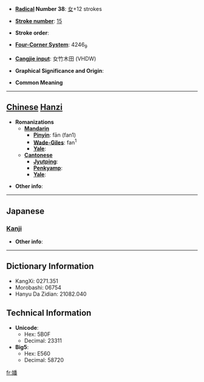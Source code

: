 * '''[[Wiktionary:Chinese radical index| Radical]] Number 38''': [[Wiktionary:Chinese radical index 女|女]]+12 strokes

* '''[[Wiktionary:Chinese total strokes index|Stroke number]]''': [[Wiktionary:Chinese total strokes index 15|15]]

* '''Stroke order''': 

* '''[[Wiktionary:Chinese four corner index|Four-Corner System]]''': 4246<sub>9</sub>

* '''[[Wiktionary:Chinese Cangjie index|Cangjie input]]''': 女竹木田 (VHDW)

* '''Graphical Significance and Origin''': 

* '''Common Meaning'''

----

== [[Chinese]] [[Hanzi]] ==

* '''Romanizations'''
** '''[[Mandarin]]'''
*** '''[[Pinyin]]''': fān (fan1)
*** '''[[Wade-Giles]]''': fan<sup>1</sup>
*** '''[[Yale]]''': 
** '''[[Cantonese]]'''
*** '''[[Jyutping]]''':
*** '''[[Penkyamp]]''': 
*** '''[[Yale]]''': 

* '''Other info''': 

----

==Japanese==
===[[Kanji]]===
{{kanji|on readings=[[はん]] (han)|kun readings=}}

* '''Other info''':  

----

== Dictionary Information ==

* KangXi: 0271.351
* Morobashi: 06754
* Hanyu Da Zidian: 21082.040

== Technical Information ==

* '''Unicode''':
** Hex: 5B0F
** Decimal: 23311
* '''Big5''':
** Hex: E560
** Decimal: 58720

[[fr:嬏]]